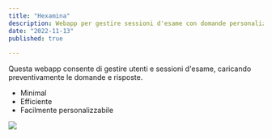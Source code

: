 ```yaml
---
title: "Hexamina"
description: Webapp per gestire sessioni d'esame con domande personalizzate
date: "2022-11-13"
published: true
  
---
```

Questa webapp consente di gestire utenti e sessioni d'esame, caricando preventivamente le domande e risposte.

- Minimal
- Efficiente
- Facilmente personalizzabile

[![](https://cliquesrl.github.io/clique.website/images/hexamina0.png)]()
